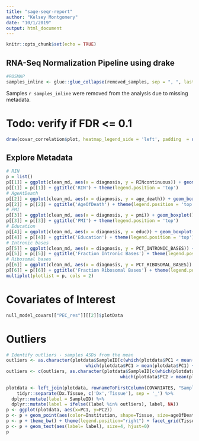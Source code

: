 ```yaml
---
title: "sage-seqr-report"
author: "Kelsey Montgomery"
date: "10/1/2019"
output: html_document
---
```


```r
knitr::opts_chunk$set(echo = TRUE)
```

## RNA-Seq Normalization Pipeline using drake

```r
#ROSMAP
samples_inline <- glue::glue_collapse(removed_samples, sep = ", ", last = " and ")
```

Samples `r samples_inline` were removed from the analysis due to missing metadata.

# Todo: verify if FDR <= 0.1
```r
draw(covar_correlation$plot, heatmap_legend_side = 'left', padding  = unit(c(18,2,2,18), 'mm'))
```

## Explore Metadata

```r
# RIN
p = list()
p[[1]] = ggplot(clean_md, aes(x = diagnosis, y = RINcontinuous)) + geom_boxplot()
p[[1]] = p[[1]] + ggtitle('RIN') + theme(legend.position = 'top')
# AgeAtDeath
p[[2]] = ggplot(clean_md, aes(x = diagnosis, y = age_death)) + geom_boxplot()
p[[2]] = p[[2]] + ggtitle('AgeOfDeath') + theme(legend.position = 'top')
# PMI
p[[3]] = ggplot(clean_md, aes(x = diagnosis, y = pmi)) + geom_boxplot()
p[[3]] = p[[3]] + ggtitle('PMI') + theme(legend.position = 'top')
# Education
p[[4]] = ggplot(clean_md, aes(x = diagnosis, y = educ)) + geom_boxplot()
p[[4]] = p[[4]] + ggtitle('Education') + theme(legend.position = 'top')
# Intronic bases
p[[5]] = ggplot(clean_md, aes(x = diagnosis, y = PCT_INTRONIC_BASES)) + geom_boxplot()
p[[5]] = p[[5]] + ggtitle('Fraction Intronic Bases') + theme(legend.position = 'top')
# Ribosomal bases
p[[6]] = ggplot(clean_md, aes(x = diagnosis, y = PCT_RIBOSOMAL_BASES)) + geom_boxplot()
p[[6]] = p[[6]] + ggtitle('Fraction Ribosomal Bases') + theme(legend.position = 'top')
multiplot(plotlist = p, cols = 2)
```


# Covariates of Interest
```r
null_model_covars[["PEC_res"]][[2]]$plotData
```

# Outliers 
```r

# Identify outliers - samples 4SDs from the mean
outliers <- as.character(plotdata$SampleID[c(which(plotdata$PC1 < mean(plotdata$PC1) - 4*sd(plotdata$PC1)),
                              which(plotdata$PC1 > mean(plotdata$PC1) + 4*sd(plotdata$PC1))), drop = T])
outliers <- c(outliers, as.character(plotdata$SampleID[c(which(plotdata$PC2 < mean(plotdata$PC2) - 4*sd(plotdata$PC2)),
                                           which(plotdata$PC2 > mean(plotdata$PC2) + 4*sd(plotdata$PC2))), drop = T] ))
  
plotdata <- left_join(plotdata, rownameToFirstColumn(COVARIATES, "SampleID")) %>%
    tidyr::separate(Dx.Tissue, c('Dx','Tissue'), sep = '_') %>%
  dplyr::mutate(label = SampleID) %>% 
  dplyr::mutate(label = ifelse((label %in% outliers), label, NA))
p <- ggplot(plotdata, aes(x=PC1, y=PC2))
p <- p + geom_point(aes(color=Institution, shape=Tissue, size=ageOfDeath))
p <- p + theme_bw() + theme(legend.position="right") + facet_grid(Tissue~.)
p <- p + geom_text(aes(label= label), size=4, hjust=0)
p

```

